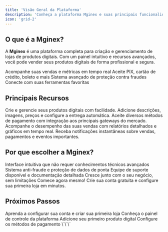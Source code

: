 ```yaml
---
title: 'Visão Geral da Plataforma'
description: 'Conheça a plataforma Mginex e suas principais funcionalidades'
icon: 'grid-2'
---
```


## O que é a Mginex?

A **Mginex** é uma plataforma completa para criação e gerenciamento de lojas de produtos digitais. Com um painel intuitivo e recursos avançados, você pode vender seus produtos digitais de forma profissional e segura.

<CardGroup cols={2}>
  <Card title="Dashboard Intuitivo" icon="chart-line">
    Acompanhe suas vendas e métricas em tempo real
  </Card>
  <Card title="Múltiplos Pagamentos" icon="credit-card">
    Aceite PIX, cartão de crédito, boleto e mais
  </Card>
  <Card title="Anti-Fraude" icon="shield-check">
    Sistema avançado de proteção contra fraudes
  </Card>
  <Card title="Integrações" icon="plug">
    Conecte com suas ferramentas favoritas
  </Card>
</CardGroup>

## Principais Recursos

<AccordionGroup>
  <Accordion title="Gestão de Produtos" icon="box">
    Crie e gerencie seus produtos digitais com facilidade. Adicione descrições, imagens, preços e configure a entrega automática.
  </Accordion>

  <Accordion title="Processamento de Pagamentos" icon="money-bill">
    Aceite diversos métodos de pagamento com integração aos principais gateways do mercado.
  </Accordion>

  <Accordion title="Relatórios e Analytics" icon="chart-bar">
    Acompanhe o desempenho das suas vendas com relatórios detalhados e gráficos em tempo real.
  </Accordion>

  <Accordion title="Notificações em Tempo Real" icon="bell">
    Receba notificações instantâneas sobre vendas, pagamentos e eventos importantes.
  </Accordion>
</AccordionGroup>

## Por que escolher a Mginex?

<Steps>
  <Step title="Fácil de Usar">
    Interface intuitiva que não requer conhecimentos técnicos avançados
  </Step>
  <Step title="Seguro e Confiável">
    Sistema anti-fraude e proteção de dados de ponta
  </Step>
  <Step title="Suporte Completo">
    Equipe de suporte disponível e documentação detalhada
  </Step>
  <Step title="Escalável">
    Cresce junto com o seu negócio, sem limitações
  </Step>
</Steps>

<Tip>
  Comece agora mesmo! Crie sua conta gratuita e configure sua primeira loja em minutos.
</Tip>

## Próximos Passos

<CardGroup cols={2}>
  <Card title="Primeiros Passos" icon="rocket" href="/primeiros-passos">
    Aprenda a configurar sua conta e criar sua primeira loja
  </Card>
  <Card title="Dashboard" icon="gauge" href="/plataforma/dashboard">
    Conheça o painel de controle da plataforma
  </Card>
  <Card title="Criar Produto" icon="plus" href="/plataforma/produtos">
    Adicione seu primeiro produto digital
  </Card>
  <Card title="Configurar Pagamentos" icon="credit-card" href="/pagamentos/visao-geral">
    Configure os métodos de pagamento
  </Card>
</CardGroup>
\`\`\`
